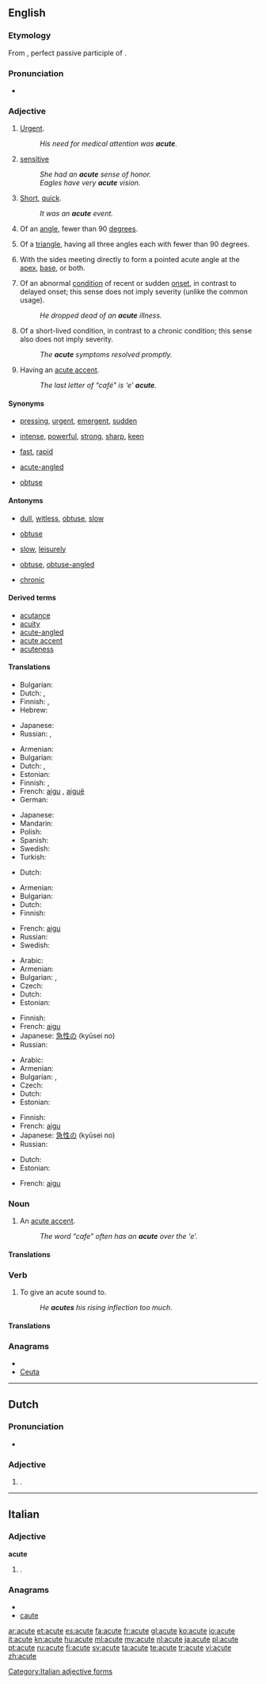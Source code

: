 ==English==
{{wikipedia|dab=Acute}}

===Etymology===
From {{etyl|la}} {{term|acutus|acūtus|sharp|lang=la}}, perfect passive participle of {{term|acuo|acuō|sharpen, make sharp|lang=la}}.

===Pronunciation===
{{rfp}}
* {{audio|en-us-acute.ogg|Audio (US)}}
*: {{rhymes|uːt}}

===Adjective===
{{en-adj|'''more acute''' or '''[[acuter]]'''|'''most acute''' or '''[[acutest]]'''}}

# [[urgent|Urgent]].
#: ''His need for medical attention was '''acute'''.''
# [[sensitive]]
#: ''She had an '''acute''' sense of honor.''
#: ''Eagles have very '''acute''' vision.''
# [[short|Short]], [[quick]].
#: ''It was an '''acute''' event.''
# {{geometry}} Of an [[angle]], fewer than 90 [[degree]]s.
# {{geometry}} Of a [[triangle]], having all three angles each with fewer than 90 degrees.
# {{botany|of leaves}} With the sides meeting directly to form a pointed acute angle at the [[apex]], [[base]], or both.
# {{medicine}} Of an abnormal [[condition]] of recent or sudden [[onset]], in contrast to delayed onset; this sense does not imply severity (unlike the common usage).
#: ''He dropped dead of an '''acute''' illness.''
# {{medicine}} Of a short-lived condition, in contrast to a chronic condition; this sense also does not imply severity.
#: ''The '''acute''' symptoms resolved promptly.''
# {{context|orthography|after a letter}} Having an [[acute accent]].
#: ''The last letter of “café” is ‘e’ '''acute'''.''

====Synonyms====
* {{sense|urgent}} [[pressing]], [[urgent]], [[emergent]], [[sudden]]
* {{sense|sensitive}} [[intense]], [[powerful]], [[strong]], [[sharp]], [[keen]]
* {{sense|quick}} [[fast]], [[rapid]]
* {{sense|triangle}} [[acute-angled]]
* {{sense|leaf shape}} [[obtuse]]

====Antonyms====
* {{sense|sensitive}} [[dull]], [[witless]], [[obtuse]], [[slow]]
* {{sense|angle}} [[obtuse]]
* {{sense|quick}} [[slow]], [[leisurely]]
* {{sense|triangle}} [[obtuse]], [[obtuse-angled]]
* {{sense|medicine: condition}} [[chronic]]

====Derived terms====
* [[acutance]]
* [[acuity]]
* [[acute-angled]]
* [[acute accent]]
* [[acuteness]]

====Translations====
{{trans-top|urgent}}
* Bulgarian: {{t|bg|остър}}
* Dutch: {{t|nl|dringend}}, {{t|nl|acuut}}
* Finnish: {{t+|fi|akuutti}}, {{t-|fi|kiireinen}}
* Hebrew: {{t|he|דחוף|tr=dahuf}}
{{trans-mid}}
* Japanese: {{t-|ja|せつじつ|tr=satsujitsu}}
* Russian: {{t|ru|срочный|tr=sróčnyj}}, {{t|ru|неотложный|tr=n'eotlóžnyj}}
{{trans-bottom}}

{{trans-top|sensitive}}
* Armenian: {{t-|hy|սուր|tr=sur}}
* Bulgarian: {{t|bg|интензивен}}
* Dutch: {{t+|nl|scherp}}, {{t|nl|gevoelig}}
* Estonian: {{t|et|äge}}
* Finnish: {{t+|fi|tarkka}}, {{t+|fi|terävä}}
* French: [[aigu]] {{m}}, [[aiguë]] {{f}}
* German: {{t+|de|scharf}}
{{trans-mid}}
* Japanese: {{t-|ja|せつじつ|tr=satsujitsu}}
* Mandarin: {{t-|cmn|激烈|tr=jīliè|sc=Hani}}
* Polish: {{t+|pl|ostry}}
* Spanish: {{t+|es|agudo|m}}
* Swedish: {{t+|sv|skarp}}
* Turkish: {{t+|tr|keskin}}
{{trans-bottom}}

{{trans-top|quick, short}}
* Dutch: {{t+|nl|kort}}
{{trans-mid}}
{{trans-bottom}}

{{trans-top|geometry: of an angle}}
* Armenian: {{t-|hy|սուր|tr=sur}}
* Bulgarian: {{t|bg|остър}}
* Dutch: {{t+|nl|scherp}}
* Finnish: {{t+|fi|terävä}}
{{trans-mid}}
* French: [[aigu]]
* Russian: {{t+|ru|острый|tr=óstryj}}
* Swedish: {{t-|sv|spetsig}}
{{trans-bottom}}

{{trans-see|geometry: acute-angled|acute-angled}}

{{trans-top|botany: having an acute angle}}
{{trans-mid}}
{{trans-bottom}}

{{trans-top|medicine: of an abnormal condition}}
* Arabic: {{t|ar|شديد|tr=shadiid}}
* Armenian: {{t-|hy|սուր|tr=sur}}
* Bulgarian: {{t|bg|остър}},  {{t|bg|акутен}}
* Czech: {{t+|cs|akutní}}
* Dutch: {{t|nl|acuut}}
* Estonian: {{t|et|äge}}
{{trans-mid}}
* Finnish: {{t+|fi|akuutti}}
* French: [[aigu]]
* Japanese: [[急性の]] (kyūsei no)
* Russian: {{t+|ru|острый|tr=óstryj}}
{{trans-bottom}}

{{trans-top|medicine: of a short-lived condition}}
* Arabic: {{t|ar|شديد|tr=shadiid}}
* Armenian: {{t-|hy|սուր|tr=sur}}
* Bulgarian: {{t|bg|остър}},  {{t|bg|акутен}}
* Czech: {{t+|cs|akutní}}
* Dutch: {{t|nl|acuut}}
* Estonian: {{t|et|äge}}
{{trans-mid}}
* Finnish: {{t+|fi|akuutti}}
* French: [[aigu]]
* Japanese: [[急性の]] (kyūsei no)
* Russian: {{t+|ru|острый|tr=óstryj}}
{{trans-bottom}}

{{trans-top|orthography: letter with acute accent}}
* Dutch: {{t|nl|met}} {{t|nl|accent aigu}}
* Estonian: {{t|et|lihtrõhk}}
{{trans-mid}}
* French: [[aigu]]
{{trans-bottom}}

===Noun===
{{en-noun}}

# {{orthography}} An [[acute accent]].
#: ''The word “cafe” often has an '''acute''' over the ‘e’.''

====Translations====
{{trans-see|acute accent}}

===Verb===
{{en-verb|acut|ing}}

# {{phonetics}} To give an acute sound to.
#: ''He '''acutes''' his rising inflection too much''.

====Translations====
{{trans-top|give an acute sound}}
{{trans-mid}}
{{trans-bottom}}

===Anagrams===
* {{alphagram|acetu}}
* [[Ceuta#English|Ceuta]]

----

==Dutch==

===Pronunciation===
* {{IPA|/ɑˈky.tə/|lang=nl}}

===Adjective===
{{infl|Dutch}}

# {{form of|inflected form|acuut|lang=nl}}.

----

==Italian==

{{rfp|lang=it}}

===Adjective===
'''acute''' {{f}}

# {{form of|feminine plural form|acuto|lang=it}}.

===Anagrams===
* {{alphagram|acetu}}
* [[caute#Italian|caute]]

[[Category:Italian adjective forms]]

[[ar:acute]]
[[et:acute]]
[[es:acute]]
[[fa:acute]]
[[fr:acute]]
[[gl:acute]]
[[ko:acute]]
[[io:acute]]
[[it:acute]]
[[kn:acute]]
[[hu:acute]]
[[ml:acute]]
[[my:acute]]
[[nl:acute]]
[[ja:acute]]
[[pl:acute]]
[[pt:acute]]
[[ru:acute]]
[[fi:acute]]
[[sv:acute]]
[[ta:acute]]
[[te:acute]]
[[tr:acute]]
[[vi:acute]]
[[zh:acute]]